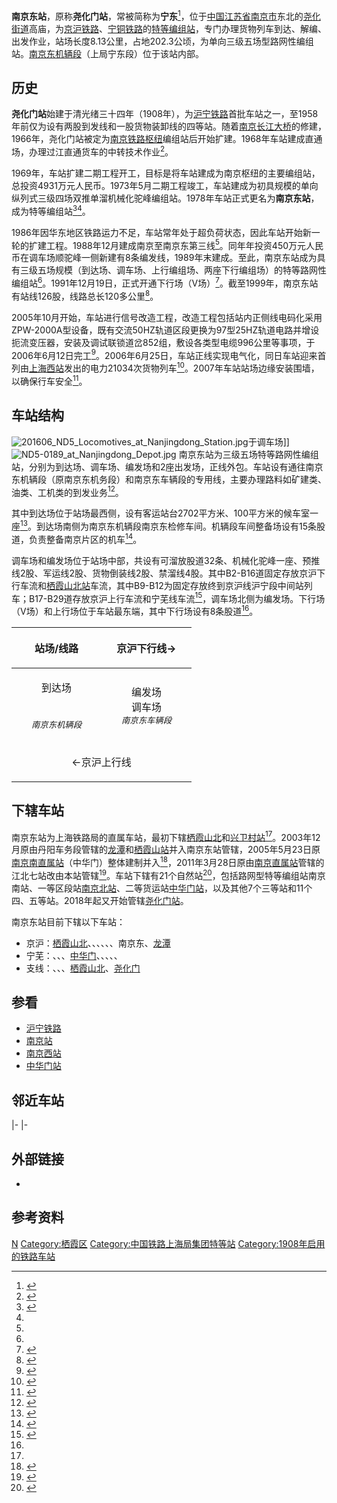 {{about|原名“尧化门站”、简称“宁东站”的中国铁路车站|其他名为“尧化门站”的车站|尧化门站|全名“宁东站”的铁路车站|宁东站}}
{{Infobox China railway station 
|车站名称 = 南京东站
|图片 = HXD1D-0286.jpg
|图片介绍 =  [[T111次列车|T111次列车]]通过南京东站到达场
|英文名称 = Nanjingdong Railway Station<ref>{{Cite web |url=http://news.sina.com.cn/o/2012-09-18/080725196193.shtml |title=铁道部:火车站名含"东西南北"统一改用拼音 |accessdate=2016-05-28 |archive-date=2017-07-30 |archive-url=https://web.archive.org/web/20170730073100/http://news.sina.com.cn/o/2012-09-18/080725196193.shtml |dead-url=no }}</ref><ref>{{cite journal |author=[[铁道部运输局|铁道部运输局]] |journal = 铁路客货运输专刊 |year=2012 |issue=4 |title = 关于明确铁路车站站名英文译法的通知 |id = 运营运调电[2012]1911号 |page = 6}}</ref>
|其他名称 = 宁东
|车站代码 = 30284<ref>{{cite book|title=中华人民共和国铁路车站代码（GB/T 10302-2010）|publisher=中国标准出版社|year=2010|isbn=155066140495|ignore-isbn-error=true|pages=26}}</ref>
|电报码 = NDH<ref>{{cite book|author=[[中华人民共和国铁道部|中华人民共和国铁道部]]|title=铁路电报站名略号（2012）|publisher=中国铁道出版社|location=北京|year=2012|unified=15113·3468|pages=91}}</ref>
|拼音码 = NJD
|车站类型 = 编组站
|技术性质 = 
|业务性质 = 
|始建时间 = 1908年（尧化门站）
|former = 尧化门站（1908年—1978年）
|开通运营 = 
|车站位置 = [[江蘇省|江蘇省]][[南京市|南京市]][[栖霞区|栖霞区]][[尧化街道|尧化街道]]
|坐标 = {{coord|32.122050|N|118.886924|E|display=inline,title}}
|归属 = [[中国铁路上海局集团有限公司|中国铁路上海局集团有限公司]]直属
|线路 = [[京沪铁路|京沪铁路]]<br>[[宁铜铁路|宁铜铁路]]<br>[[宁栖铁路|宁栖铁路]]<br>[[南京城北铁路环线|南京城北铁路环线]]
|车站等级 = [[特等站_(中国)|特等站]]
|使用状态 = 使用中
|股道数目 = 
|正线 = 
|到发线 = 
|其它线 = 
|月台数目 = 
|侧式站台 = 
|岛式站台 = 
|站台面 = 
|网站 = 
}}
'''南京东站'''，原称'''尧化门站'''，常被简称为'''宁东'''<ref>{{cite news|url=http://www.js.xinhuanet.com/2013-05/01/c_115602982.htm|title=与时间赛跑为救灾助力 南京东站抢编救灾用车侧记|publisher=[[新华网|新华网]]江苏频道|date=2013-05-01|accessdate=2016-05-28|deadurl=yes|archiveurl=https://web.archive.org/web/20160805180415/http://www.js.xinhuanet.com/2013-05/01/c_115602982.htm|archivedate=2016-08-05}}</ref>，位于[[中国|中国]][[江苏省|江苏省]][[南京市|南京市]]东北的[[尧化街道|尧化街道]]高庙，为[[京沪铁路|京沪铁路]]、[[宁铜铁路|宁铜铁路]]的[[特等站_(中国)|特等]][[编组站|编组站]]，专门办理货物列车到达、解编、出发作业，站场长度8.13公里，占地202.3公顷，为单向三级五场型路网性编组站。[[南京东机辆段|南京东机辆段]]（上局宁东段）位于该站内部。

==历史==
'''尧化门站'''始建于清光绪三十四年（1908年），为[[沪宁铁路|沪宁铁路]]首批车站之一，至1958年前仅为设有两股到发线和一股货物装卸线的四等站。随着[[南京长江大桥|南京长江大桥]]的修建，1966年，尧化门站被定为[[南京铁路枢纽|南京铁路枢纽]]编组站后开始扩建。1968年车站建成直通场，办理过江直通货车的中转技术作业<ref name="shrail">{{cite book|title=上海铁路局志|publisher=中国铁道出版社|isbn=9787113053802|year=2004}}</ref>{{rp|211}}。

1969年，车站扩建二期工程开工，目标是将车站建成为南京枢纽的主要编组站，总投资4931万元人民币。1973年5月二期工程竣工，车站建成为初具规模的单向纵列式三级四场双推单溜机械化驼峰编组站。1978年车站正式更名为'''南京东站'''，成为特等编组站<ref>{{cite web|title=南京栖霞那些人情味的小站，配得上一切人间冷暖|url=http://tour2.jschina.com.cn/system/2016/07/28/029280098.shtml|publisher=中国江苏网|date=2016-07-28}}{{dead link|date=2018年2月 |bot=InternetArchiveBot |fix-attempted=yes }}</ref><ref name="shrail"/>{{rp|211}}。

1986年因华东地区铁路运力不足，车站常年处于超负荷状态，因此车站开始新一轮的扩建工程。1988年12月建成南京至南京东第三线<ref name="shrail"/>{{rp|242}}。同年年投资450万元人民币在调车场顺驼峰一侧新建有8条编发线，1989年末建成。至此，南京东站成为具有三级五场规模（到达场、调车场、上行编组场、两座下行编组场）的特等路网性编组站<ref name="shrail"/>{{rp|211}}。1991年12月19日，正式开通下行场（Ⅴ场）<ref>{{cite book|author=南京年鉴编纂委员会|title=南京年鉴1992|url=http://221.226.86.187:8080/webpic/njdfz/eWebEditor/uploadfile/20110324130455472.pdf|publisher=江苏古籍出版社|year=1992|isbn=7-80519-405-X|via=南京市地方志编纂委员会办公室}}</ref>{{rp|266}}。截至1999年，南京东站有站线126股，线路总长120多公里<ref>{{cite web|title=第二节 主要车站|url=http://221.226.86.187:8080/webpic/njdfz/UpLoadFile/html/sz1_4/html/CNoame072.html|access-date=2017-05-12|archive-url=https://web.archive.org/web/20180821191930/http://221.226.86.187:8080/webpic/njdfz/UpLoadFile/html/sz1_4/html/CNoame072.html|archive-date=2018-08-21|dead-url=yes}}</ref>。

2005年10月开始，车站进行信号改造工程，改造工程包括站内正侧线电码化采用ZPW-2000A型设备，既有交流50HZ轨道区段更换为97型25HZ轨道电路并增设扼流变压器，安装及调试联锁道岔852组，敷设各类型电缆996公里等事项，于2006年6月12日完工<ref>{{cite news|title=京沪铁路南京枢纽信号改造工程昨日全部完工|url=http://news.sina.com.cn/c/2006-06-13/07519189030s.shtml|publisher=新浪网|date=2006-06-13|accessdate=2019-02-18|archive-date=2019-07-22|archive-url=https://web.archive.org/web/20190722152725/http://news.sina.com.cn/c/2006-06-13/07519189030s.shtml|dead-url=no}}</ref>。2006年6月25日，车站正线实现电气化，同日车站迎来首列由[[上海西站|上海西站]]发出的电力21034次货物列车<ref>{{cite news|title=首趟电气化列车昨从上海西站发出|url=http://news.sina.com.cn/o/2006-06-26/15279301408s.shtml|publisher=新浪网|date=2006-06-26|accessdate=2019-02-18|archive-date=2019-07-26|archive-url=https://web.archive.org/web/20190726021348/http://news.sina.com.cn/o/2006-06-26/15279301408s.shtml|dead-url=no}}</ref>。2007年车站站场边缘安装围墙，以确保行车安全<ref>{{cite news|title=图：为“4·18”大提速设置“安全屏障”|url=http://news.sina.com.cn/o/2007-04-12/032211621965s.shtml|publisher=新浪网|date=2007-04-12|accessdate=2019-02-18|archive-date=2019-07-19|archive-url=https://web.archive.org/web/20190719174749/http://news.sina.com.cn/o/2007-04-12/032211621965s.shtml|dead-url=no}}</ref>。

==车站结构==
[[File:201606_ND5_Locomotives_at_Nanjingdong_Station.jpg|thumb]]于调车场]]
[[File:ND5-0189_at_Nanjingdong_Depot.jpg|thumb]]
南京东站为三级五场特等路网性编组站，分别为到达场、调车场、编发场和2座出发场，正线外包。车站设有通往南京东机辆段（原南京东机务段）和南京东车辆段的专用线，主要办理路料如矿建类、油类、工机类的到发业务<ref>{{Cite web |url=http://hyfw.12306.cn/hyinfo/action/FwcszsAction_index?type=1 |title=12306货运站点查询 上海铁路局 |accessdate=2019-02-18 |archive-date=2016-11-06 |archive-url=https://web.archive.org/web/20161106075157/http://hyfw.12306.cn/hyinfo/action/FwcszsAction_index?type=1 |dead-url=no }}</ref>。

其中到达场位于站场最西侧，设有客运站台2702平方米、100平方米的候车室一座<ref>{{cite news|title=请给我一条平安的路|url=http://news.sina.com.cn/o/2006-08-30/08529889990s.shtml|publisher=新浪网|date=2006-08-30|accessdate=2019-02-18|archive-date=2019-07-23|archive-url=https://web.archive.org/web/20190723235811/http://news.sina.com.cn/o/2006-08-30/08529889990s.shtml|dead-url=no}}</ref>。到达场南侧为南京东机辆段南京东检修车间。机辆段车间整备场设有15条股道，负责整备南京片区的机车<ref>{{cite news|title=顶着60℃高温给火车头体检|url=http://news.sina.com.cn/o/2016-07-28/doc-ifxuifip3779575.shtml|publisher=新浪网|date=2016-07-28|accessdate=2019-02-18|archive-date=2019-07-25|archive-url=https://web.archive.org/web/20190725014939/http://news.sina.com.cn/o/2016-07-28/doc-ifxuifip3779575.shtml|dead-url=no}}</ref>。

调车场和编发场位于站场中部，共设有可溜放股道32条、机械化驼峰一座、预推线2股、军运线2股、货物倒装线2股、禁溜线4股。其中B2-B16道固定存放京沪下行车流和[[栖霞山北站|栖霞山北站]]车流，其中B9-B12为固定存放终到京沪线沪宁段中间站列车；B17-B29道存放京沪上行车流和宁芜线车流<ref>{{cite journal|author=胡琦|title=压缩南京东站货车停留时间的思考|work=上海铁道科技|year=2008|edition=第一期}}</ref>，调车场北侧为编发场。下行场（Ⅴ场）和上行场位于车站最东端，其中下行场设有8条股道<ref name="shrail"/>{{rp|211}}。
{| class="wikitable" style="margin-left:auto; margin-right:auto;"
! rowspan=4|站场/线路
|colspan=3|<center>京沪下行线→
|-
|style="width:8em;"|<center>到达场
|style="width:8em;" rowspan=2|<center>编发场<br>调车场<br><small>''南京东车辆段''</small></center>
|style="width:8em;"|<center>下行场
|-
|<center><small>''南京东机辆段''
|<center>上行场
|-
|colspan=3|<center>←京沪上行线
|}

==下辖车站==
南京东站为上海铁路局的直属车站，最初下辖[[栖霞山北站_(铁路)|栖霞山北]]和[[兴卫村站|兴卫村站]]<ref name="shrail"/>{{rp|211}}。2003年12月原由丹阳车务段管辖的[[龙潭站_(南京市)|龙潭]]和[[栖霞山站|栖霞山站]]并入南京东站管辖，2005年5月23日原[[中华门站_(铁路)|南京南直属站]]（中华门）整体建制并入<ref>{{cite journal|author=朱刚军|title=提高运输效率 压缩周转时间|publisher=朱刚军|year=2006}}</ref>，2011年3月28日原由[[南京直属站|南京直属站]]管辖的江北七站改由本站管辖<ref>{{cite book|title=南京年鉴2012|publisher=南京年鉴编辑部|year=2012}}</ref>{{rp|245}}。车站下辖有21个自然站<ref>{{cite book|author=南京市地方志编纂委员会|title=南京年鉴2020|url=http://dfz.nanjing.gov.cn/ztzl/njzj/njnj/202010/P020201013525067261464.pdf|publisher=南京年鉴编辑部|year=2020|issn=1006-9933|via=南京市地方志编纂委员会办公室|access-date=2020-12-17|archive-date=2021-02-21|archive-url=https://web.archive.org/web/20210221075250/http://dfz.nanjing.gov.cn/ztzl/njzj/njnj/202010/P020201013525067261464.pdf|dead-url=no}}</ref>{{rp|223}}，包括路网型特等编组站南京南站、一等区段站[[南京北站_(1912年通车)|南京北站]]、二等货运站[[中华门站_(铁路)|中华门站]]，以及其他7个三等站和11个四、五等站。2018年起又开始管辖[[尧化门站_(货场)|尧化门站]]。

南京东站目前下辖以下车站：
*京沪：[[栖霞山北站_(铁路)|栖霞山北]]、{{站|东葛}}、{{站|永宁镇}}、{{站|高里}}、{{站|林场||铁路}}、{{站|兴卫村}}、南京东、[[龙潭站_(南京市)|龙潭]]
*宁芜：{{站|紫金山}}、{{站|沧波门}}、{{站|光华门}}、[[中华门站_(铁路)|中华门]]、{{站|西善桥}}、{{站|建宁}}、{{站|古雄}}、{{站|江宁镇}}、{{站|铜井}}
*支线：{{站|南京北||1912年通车}}、{{站|浦镇}}、{{站|梅桂营}}、[[栖霞山北站_(铁路)|栖霞山北]]、[[尧化门站_(货场)|尧化门]]

==参看==
*[[沪宁铁路|沪宁铁路]]
*[[南京站|南京站]]
*[[南京西站|南京西站]]
*[[中华门站_(铁路)|中华门站]]

==邻近车站==
{{start rail box|[[中国铁路|中国铁路]]}}
{{s-inop|[[兴卫村站|兴卫村站]]|{{站|北京}}方向}}
{{s-line|[[京沪铁路|京沪铁路]]<br />{{0}}← 2km 南京东站 19km →}}
{{s-inop|[[龙潭站_(南京市)|龙潭站]]<br /><s>''[[栖霞山站|栖霞山站]]''</s>(已撤销)|{{站|上海}}方向}}
|-
{{Terminus|rows=2}}
{{s-line|[[宁芜铁路|宁芜铁路]]<br />{{0}} {{0}} {{0}} {{0}} 南京东站 3km →}}
{{s-inop|[[紫金山站|紫金山站]]|经门南村<br>[[芜湖站|芜湖]]方向}}
|-
{{s-line|[[宁栖铁路|宁栖铁路]]<br />{{0}} {{0}} {{0}} {{0}} 南京东站 8 km →}}
{{s-inop|[[栖霞山北站_(铁路)|栖霞山北站]]|[[栖霞山北站_(铁路)|栖霞山北]]方向}}
{{s-rail|title=南京市地方铁路总公司}}
{{s-inop|[[兴卫村站|兴卫村站]]|[[尧化门站_(货场)|尧化门]]方向}}
{{s-line|[[南京城北铁路环线|南京城北铁路环线]]<br />← 2km 兴卫村站 5km →}}
{{s-inop|[[观音村站|观音村站]]|{{站|南京东}}方向}}
{{end box}}

==外部链接==
{{commonscat|Nanjingdong Railway Station}}
*{{cite web|title=南京东站宣传片：《筑梦新时代 东站正青春》|url=https://mp.weixin.qq.com/s?__biz=MzAxMTM5MzI4OQ==&mid=2656092353&idx=3&sn=649c9eef3f5fa8dfc4b5f04627324fc9&chksm=80e5a0a7b79229b1cf3e4ea42ac10349b0680ebf2252ac703b965b2b7b9304720b80e987619f&mpshare=1&scene=23&srcid=0225s5zjnfslIPmRDpuaiehO#rd|publisher=上海铁道}}
==参考资料==
{{reflist|2}}

{{京沪铁路}}
{{宁铜铁路}}
{{鐵道路線|lua=1
| 模板名稱 = 宁栖铁路 | 名稱 = [[宁栖铁路|宁栖铁路]] | 代表色 = #0033c9 | Logo =[[File:China_Railways.svg|17px]] | 背景顏色 = #FFFFFF
| 車站列表 =南京东 ~ 栖霞山北站 (铁路)}}
{{南京铁路枢纽}}
{{中国铁路编组站}}

[[Category:南京市铁路车站|N]]
[[Category:栖霞区|Category:栖霞区]]
[[Category:中国铁路上海局集团特等站|Category:中国铁路上海局集团特等站]]
[[Category:1908年启用的铁路车站|Category:1908年启用的铁路车站]]